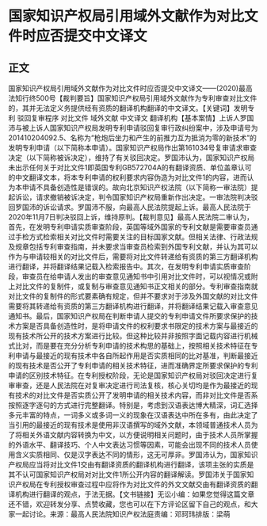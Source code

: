 # 国家知识产权局引用域外文献作为对比文件时应否提交中文译文
## 正文
国家知识产权局引用域外文献作为对比文件时应否提交中文译文——(2020)最高法知行终500号【裁判要旨】国家知识产权局引用域外文献作为专利审查对比文件的，其并无法定义务提供经有资质的翻译机构翻译的中文译文。【关键词】发明专利 驳回复审程序 对比文件 域外文献 中文译文 翻译机构【基本案情】上诉人罗国沛与被上诉人国家知识产权局发明专利申请驳回复审行政纠纷案中，涉及申请号为201410204092.5、名称为“枪炮后坐力和产生的前推力互为抵消为零的新技术”的发明专利申请（以下简称本申请）。国家知识产权局作出第161034号复审请求审查决定（以下简称被诉决定），维持了有关驳回决定。罗国沛认为，国家知识产权局未出示任何关于对比文件1即英国专利GB572704A的有翻译资质、单位盖章认可的中文翻译文本，将本专利申请的权利要求内容伪造为对比文件1的内容，进而认为本申请不具备创造性是错误的。故向北京知识产权法院（以下简称一审法院）提起诉讼，请求撤销被诉决定，判令国家知识产权局重新作出决定。一审法院判决驳回罗国沛的诉讼请求。罗国沛不服，向最高人民法院提起上诉。最高人民法院于2020年11月7日判决驳回上诉，维持原判。【裁判意见】最高人民法院二审认为，首先，在发明专利申请实质审查阶段，英国等域外国家的专利文献是需要审查员通过手检方式检索相关对比文件时需要关注的目标国家文献。但相关法律、行政法规及规章包括专利审查指南，并未要求当审查员检索到外国专利文献，并认为其可以作为与申请较相关的对比文件后，需要将对比文件转递给有资质的第三方翻译机构进行翻译，并将翻译结果记载入检索报告中。其次，在发明专利申请实质审查阶段，审查员在给申请人发出的审查意见通知书中引用对比文件时，可以视情况或附上对比文件的复制件，或复制与审查意见通知书正文相关的部分。专利审查指南就对比文件的复制件的形式要素确有规定，但并不要求对于涉及外国文献的对比文件需要将其转递给有资质的第三方翻译机构进行翻译，并将翻译结果记载入审查意见通知书。最后，国家知识产权局在判断申请人提交的专利申请文件所要求保护的技术方案是否具备创造性时，是将申请文件的权利要求书限定的技术方案与最接近的现有技术所公开的技术方案进行比较。但这种比较并非按照字面记载内容进行机械式比对，而是要在充分分析专利申请的技术构思的基础上，按照相关技术特征在专利申请与最接近的现有技术中各自所起作用是否实质相同的比对基准，判断最接近的现有技术是否公开了专利申请的相关技术特征，进而准确界定所要求保护的专利申请的区别技术特征。在专利授权阶段，无论是国家知识产权局对驳回决定进行复审审查，还是人民法院在对复审决定进行司法复核，核心关切均是作为最接近的现有技术的对比文件是否实质公开了发明申请的相关技术内容，而非对比文件是否系按照逐字逐句的方式进行完整翻译。特别是，考虑到汉语表达博大精深，词汇选择多元丰富的特点，一词多义或多词一义的现象在汉语表达中所在多有，由此决定了当引用的最接近的现有技术是使用非汉语撰写的域外文献，本领域普通技术人员为了将相关外语文献内容转换为中文，以方便说明相关问题时，由于技术人员所掌握的外语水平、翻译技巧、个人中文表达习惯等因素，可能会出现不同的技术人员使用含义实质相同、仅是汉字表达不同的情形，这无可厚非。罗国沛认为，国家知识产权局应当将对比文件1交由有翻译资质的翻译机构进行翻译，该项主张的实质是其不认可国家知识产权局对对比文件1所公开内容的翻译解读。罗国沛关于国家知识产权局在专利授权审查过程中应将作为对比文件的外文文献交由有翻译资质的翻译机构进行翻译的观点，于法无据。【文书链接】无讼小编：如果您觉得这篇文章还不错，欢迎转发分享、点赞收藏，您也可以在下方评论区留下自己的观点，和大家一起讨论。来源：最高人民法院知识产权法庭责编：邓珂玮排版：梁萌